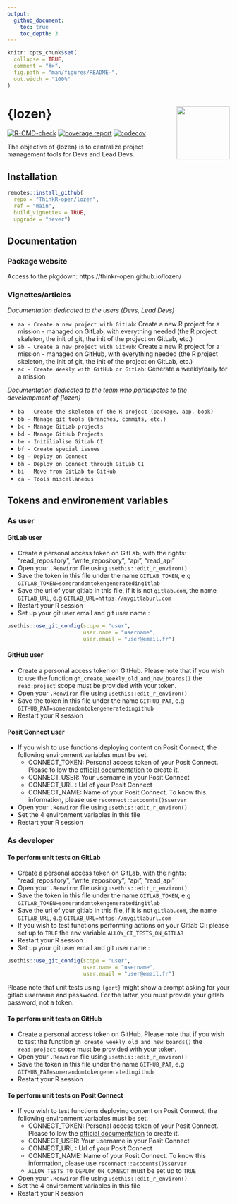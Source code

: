 ```yaml
---
output: 
  github_document:
    toc: true
    toc_depth: 3
---
```


<!-- README.md is generated from README.Rmd. Please edit that file -->

```r
knitr::opts_chunk$set(
  collapse = TRUE,
  comment = "#>",
  fig.path = "man/figures/README-",
  out.width = "100%"
)
```

# {lozen} <img src="man/figures/logo.png" align="right" alt="" width="120" /> {.unlisted}

<!-- badges: start -->
[![R-CMD-check](https://github.com/ThinkR-open/lozen/actions/workflows/R-CMD-check.yaml/badge.svg)](https://github.com/ThinkR-open/lozen/actions/workflows/R-CMD-check.yaml)
[![coverage report](https://github.com/ThinkR-open/lozen/actions/workflows/test-coverage.yaml/badge.svg)](https://github.com/ThinkR-open/lozen/actions/workflows/test-coverage.yaml)
[![codecov](https://codecov.io/gh/ThinkR-open/lozen/branch/main/graph/badge.svg?token=OSIC3VV5NG)](https://codecov.io/gh/ThinkR-open/lozen)
<!-- badges: end -->

The objective of {lozen} is to centralize project management tools for Devs and Lead Devs.

## Installation

```r
remotes::install_github(
  repo = "ThinkR-open/lozen",
  ref = "main",
  build_vignettes = TRUE,
  upgrade = "never")
```

## Documentation

### Package website

Access to the pkgdown: https://thinkr-open.github.io/lozen/

### Vignettes/articles

*Documentation dedicated to the users (Devs, Lead Devs)*

- `aa - Create a new project with GitLab`: Create a new R project for a mission - managed on GitLab, with everything needed (the R project skeleton, the init of git, the init of the project on GitLab, etc.)
- `ab - Create a new project with GitHub`: Create a new R project for a mission - managed on GitHub, with everything needed (the R project skeleton, the init of git, the init of the project on GitLab, etc.)
- `ac - Create Weekly with GitHub or GitLab`: Generate a weekly/daily for a mission

*Documentation dedicated to the team who participates to the develompment of {lozen}*

- `ba - Create the skeleton of the R project (package, app, book)`
- `bb - Manage git tools (branches, commits, etc.)`
- `bc - Manage GitLab projects`
- `bd - Manage GitHub Projects`
- `be - Initilialise GitLab CI`
- `bf - Create special issues`
- `bg - Deploy on Connect`
- `bh - Deploy on Connect through GitLab CI`
- `bi - Move from GitLab to GitHub`
- `ca - Tools miscellaneous`


## Tokens and environement variables

### As user

#### GitLab user

- Create a personal access token on GitLab, with the rights: "read_repository", "write_repository", "api", "read_api"
- Open your `.Renviron` file using `usethis::edit_r_environ()`
- Save the token in this file under the name `GITLAB_TOKEN`, e.g `GITLAB_TOKEN=somerandomtokengeneratedingitlab`
- Save the url of your gitlab in this file, if it is not `gitlab.com`, the name `GITLAB_URL`, e.g `GITLAB_URL=https://mygitlaburl.com`
- Restart your R session
- Set up your git user email and git user name :

```r
usethis::use_git_config(scope = "user",
                        user.name = "username", 
                        user.email = "user@email.fr")
```

#### GitHub user

- Create a personal access token on GitHub. Please note that if you wish to use the function `gh_create_weekly_old_and_new_boards()` the `read:project` scope must be provided with your token.
- Open your `.Renviron` file using `usethis::edit_r_environ()`
- Save the token in this file under the name `GITHUB_PAT`, e.g `GITHUB_PAT=somerandomtokengeneratedingithub`
- Restart your R session

#### Posit Connect user

- If you wish to use functions deploying content on Posit Connect, the following environment variables must be set.
  + CONNECT_TOKEN: Personal access token of your Posit Connect. Please follow the [official documentation](https://docs.posit.co/connect/user/api-keys/) to create it.
  + CONNECT_USER: Your username in your Posit Connect
  + CONNECT_URL : Url of your Posit Connect
  + CONNECT_NAME: Name of your Posit Connect. To know this information, please use `rsconnect::accounts()$server`
  
- Open your `.Renviron` file using `usethis::edit_r_environ()`
- Set the 4 environment variables in this file
- Restart your R session


### As developer

#### To perform unit tests on GitLab

- Create a personal access token on GitLab, with the rights: "read_repository", "write_repository", "api", "read_api"
- Open your `.Renviron` file using `usethis::edit_r_environ()`
- Save the token in this file under the name `GITLAB_TOKEN`, e.g `GITLAB_TOKEN=somerandomtokengeneratedingitlab`
- Save the url of your gitlab in this file, if it is not `gitlab.com`, the name `GITLAB_URL`, e.g `GITLAB_URL=https://mygitlaburl.com`
- If you wish to test functions performing actions on your Gitlab CI: please set up to `TRUE` the env variable `ALLOW_CI_TESTS_ON_GITLAB`
- Restart your R session
- Set up your git user email and git user name :

```r
usethis::use_git_config(scope = "user",
                        user.name = "username", 
                        user.email = "user@email.fr")
```

Please note that unit tests using `{gert}` might show a prompt asking for your gitlab username and password. For the latter, you must provide your gitlab password, not a token.

#### To perform unit tests on GitHub

- Create a personal access token on GitHub. Please note that if you wish to test the function `gh_create_weekly_old_and_new_boards()` the `read:project` scope must be provided with your token.
- Open your `.Renviron` file using `usethis::edit_r_environ()`
- Save the token in this file under the name `GITHUB_PAT`, e.g `GITHUB_PAT=somerandomtokengeneratedingithub`
- Restart your R session

#### To perform unit tests on Posit Connect

- If you wish to test functions deploying content on Posit Connect, the following environment variables must be set.
  + CONNECT_TOKEN: Personal access token of your Posit Connect. Please follow the [official documentation](https://docs.posit.co/connect/user/api-keys/) to create it.
  + CONNECT_USER: Your username in your Posit Connect
  + CONNECT_URL : Url of your Posit Connect
  + CONNECT_NAME: Name of your Posit Connect. To know this information, please use `rsconnect::accounts()$server`
  + `ALLOW_TESTS_TO_DEPLOY_ON_CONNECT` must be set up to `TRUE`
  
  
- Open your `.Renviron` file using `usethis::edit_r_environ()`
- Set the 4 environment variables in this file
- Restart your R session

